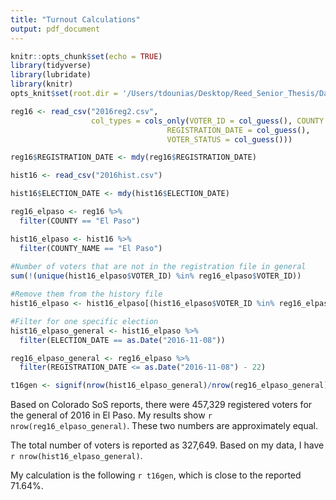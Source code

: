 ```yaml
---
title: "Turnout Calculations"
output: pdf_document
---
```


```r
knitr::opts_chunk$set(echo = TRUE)
library(tidyverse)
library(lubridate)
library(knitr)
opts_knit$set(root.dir = '/Users/tdounias/Desktop/Reed_Senior_Thesis/Data_and_results/data/CO_12_to_16')
```
   
```r
reg16 <- read_csv("2016reg2.csv", 
                  col_types = cols_only(VOTER_ID = col_guess(), COUNTY = col_guess(), 
                                   REGISTRATION_DATE = col_guess(), 
                                   VOTER_STATUS = col_guess()))

reg16$REGISTRATION_DATE <- mdy(reg16$REGISTRATION_DATE)

hist16 <- read_csv("2016hist.csv")

hist16$ELECTION_DATE <- mdy(hist16$ELECTION_DATE)
```

```r
reg16_elpaso <- reg16 %>%
  filter(COUNTY == "El Paso")

hist16_elpaso <- hist16 %>%
  filter(COUNTY_NAME == "El Paso")
  
#Number of voters that are not in the registration file in general
sum(!(unique(hist16_elpaso$VOTER_ID) %in% reg16_elpaso$VOTER_ID))

#Remove them from the history file
hist16_elpaso <- hist16_elpaso[(hist16_elpaso$VOTER_ID %in% reg16_elpaso$VOTER_ID),]

#Filter for one specific election
hist16_elpaso_general <- hist16_elpaso %>%
  filter(ELECTION_DATE == as.Date("2016-11-08"))

reg16_elpaso_general <- reg16_elpaso %>%
  filter(REGISTRATION_DATE <= as.Date("2016-11-08") - 22)

t16gen <- signif(nrow(hist16_elpaso_general)/nrow(reg16_elpaso_general), 3)
```
    
Based on Colorado SoS reports, there were 457,329 registered voters for the general of 2016 in El Paso. My results show `r nrow(reg16_elpaso_general)`. These two numbers are approximately equal.  
  
The total number of voters is reported as 327,649. Based on my data, I have `r nrow(hist16_elpaso_general)`. 

My calculation is the following `r t16gen`, which is close to the reported 71.64%.
   


